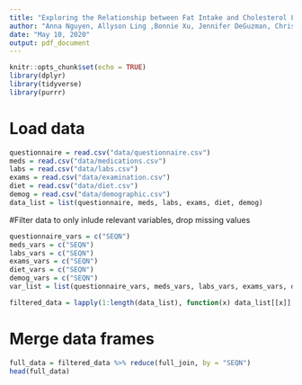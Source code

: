 ```yaml
---
title: "Exploring the Relationship between Fat Intake and Cholesterol Levels"
author: "Anna Nguyen, Allyson Ling ,Bonnie Xu, Jennifer DeGuzman, Christine Le"
date: "May 10, 2020"
output: pdf_document
---
```

```r
knitr::opts_chunk$set(echo = TRUE)
library(dplyr)
library(tidyverse)
library(purrr)
```

# Load data
```r
questionnaire = read.csv("data/questionnaire.csv")
meds = read.csv("data/medications.csv")
labs = read.csv("data/labs.csv")
exams = read.csv("data/examination.csv")
diet = read.csv("data/diet.csv")
demog = read.csv("data/demographic.csv")
data_list = list(questionnaire, meds, labs, exams, diet, demog)
```

#Filter data to only inlude relevant variables, drop missing values
```r
questionnaire_vars = c("SEQN")
meds_vars = c("SEQN")
labs_vars = c("SEQN")
exams_vars = c("SEQN")
diet_vars = c("SEQN")
demog_vars = c("SEQN")
var_list = list(questionnaire_vars, meds_vars, labs_vars, exams_vars, diet_vars, demog_vars)

filtered_data = lapply(1:length(data_list), function(x) data_list[[x]] %>% select(var_list[[x]]) %>% drop_na())
```

# Merge data frames
```r
full_data = filtered_data %>% reduce(full_join, by = "SEQN")
head(full_data)
```
